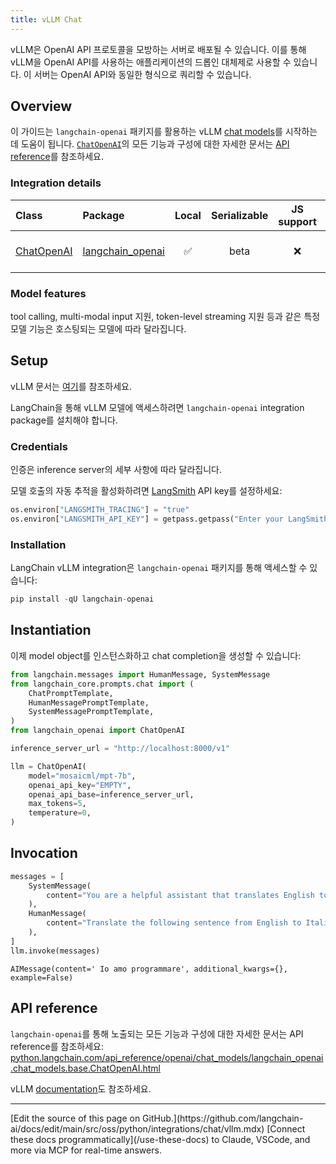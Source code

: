 ```yaml
---
title: vLLM Chat
---
```


vLLM은 OpenAI API 프로토콜을 모방하는 서버로 배포될 수 있습니다. 이를 통해 vLLM을 OpenAI API를 사용하는 애플리케이션의 드롭인 대체제로 사용할 수 있습니다. 이 서버는 OpenAI API와 동일한 형식으로 쿼리할 수 있습니다.

## Overview

이 가이드는 `langchain-openai` 패키지를 활용하는 vLLM [chat models](/oss/python/langchain/models)를 시작하는 데 도움이 됩니다. [`ChatOpenAI`](https://reference.langchain.com/python/integrations/langchain_openai/ChatOpenAI/)의 모든 기능과 구성에 대한 자세한 문서는 [API reference](https://python.langchain.com/api_reference/openai/chat_models/langchain_openai.chat_models.base.ChatOpenAI.html)를 참조하세요.

### Integration details

| Class | Package | Local | Serializable | JS support | Downloads | Version |
| :--- | :--- | :---: | :---: |  :---: | :---: | :---: |
| [ChatOpenAI](https://python.langchain.com/api_reference/openai/chat_models/langchain_openai.chat_models.base.ChatOpenAI.html) | [langchain_openai](https://python.langchain.com/api_reference/openai/) | ✅ | beta | ❌ | ![PyPI - Downloads](https://img.shields.io/pypi/dm/langchain_openai?style=flat-square&label=%20) | ![PyPI - Version](https://img.shields.io/pypi/v/langchain_openai?style=flat-square&label=%20) |

### Model features

tool calling, multi-modal input 지원, token-level streaming 지원 등과 같은 특정 모델 기능은 호스팅되는 모델에 따라 달라집니다.

## Setup

vLLM 문서는 [여기](https://docs.vllm.ai/en/latest/)를 참조하세요.

LangChain을 통해 vLLM 모델에 액세스하려면 `langchain-openai` integration package를 설치해야 합니다.

### Credentials

인증은 inference server의 세부 사항에 따라 달라집니다.

모델 호출의 자동 추적을 활성화하려면 [LangSmith](https://docs.smith.langchain.com/) API key를 설정하세요:

```python
os.environ["LANGSMITH_TRACING"] = "true"
os.environ["LANGSMITH_API_KEY"] = getpass.getpass("Enter your LangSmith API key: ")
```

### Installation

LangChain vLLM integration은 `langchain-openai` 패키지를 통해 액세스할 수 있습니다:

```python
pip install -qU langchain-openai
```

## Instantiation

이제 model object를 인스턴스화하고 chat completion을 생성할 수 있습니다:

```python
from langchain.messages import HumanMessage, SystemMessage
from langchain_core.prompts.chat import (
    ChatPromptTemplate,
    HumanMessagePromptTemplate,
    SystemMessagePromptTemplate,
)
from langchain_openai import ChatOpenAI
```

```python
inference_server_url = "http://localhost:8000/v1"

llm = ChatOpenAI(
    model="mosaicml/mpt-7b",
    openai_api_key="EMPTY",
    openai_api_base=inference_server_url,
    max_tokens=5,
    temperature=0,
)
```

## Invocation

```python
messages = [
    SystemMessage(
        content="You are a helpful assistant that translates English to Italian."
    ),
    HumanMessage(
        content="Translate the following sentence from English to Italian: I love programming."
    ),
]
llm.invoke(messages)
```

```output
AIMessage(content=' Io amo programmare', additional_kwargs={}, example=False)
```

## API reference

`langchain-openai`를 통해 노출되는 모든 기능과 구성에 대한 자세한 문서는 API reference를 참조하세요: [python.langchain.com/api_reference/openai/chat_models/langchain_openai.chat_models.base.ChatOpenAI.html](https://python.langchain.com/api_reference/openai/chat_models/langchain_openai.chat_models.base.ChatOpenAI.html)

vLLM [documentation](https://docs.vllm.ai/en/latest/)도 참조하세요.

---

<Callout icon="pen-to-square" iconType="regular">
    [Edit the source of this page on GitHub.](https://github.com/langchain-ai/docs/edit/main/src/oss/python/integrations/chat/vllm.mdx)
</Callout>
<Tip icon="terminal" iconType="regular">
    [Connect these docs programmatically](/use-these-docs) to Claude, VSCode, and more via MCP for    real-time answers.
</Tip>
